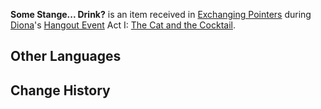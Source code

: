 {{Item Infobox
|id           = 100829
|image        = Item Some Stange... Drink?.png
|type         = Quest Items
|description  = A newly mixed drink. It seems a little... odd?
|source1      = [[Exchanging Pointers]]
}}
'''Some Stange... Drink?''' is an item received in [[Exchanging Pointers]] during [[Diona]]'s [[Hangout Event]] Act I: [[The Cat and the Cocktail]].

==Other Languages==
{{Other Languages
|default_hidden = 1
|en      = Some Strange... Drink?
|zhs     = 奇怪的…饮品？
|zhs_rm  = Qíguài de...Yǐnpǐn?
|zht     = 奇怪的…飲品？
|zht_rm  = Qíguài de...Yǐnpǐn?
|ja      = 奇妙な…ドリンク？
|ja_rm   = Kimyou-na... Dorinku?
|ko      = 이상한… 음료?
|ko_rm   = Isanghan... Eumryo?
|es      = ¿Bebida? extraña
|fr      = Une boisson... étrange ?
|ru      = Странный... напиток?
|th      = เครื่องดื่ม...พิลึก?
|th_rm   = 
|vi      = Thức Uống...Kỳ Lạ?
|de      = Merkwürdiges ... Getränk?
|id      = Minuman... Aneh?
|pt      = Uma Estranha... Bebida?
|tr      = Tuhaf Bir... İçecek?
|it      = Una qualche... bevanda?
}}

==Change History==
{{Change History|1.5}}